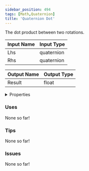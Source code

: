 ```yaml
---
sidebar_position: 494
tags: [Math,Quaternion]
title: 'Quaternion Dot'
---
```


The dot product between two rotations.




<EsbSvg />

| Input Name | Input Type |
|-----------|-----------|
| Lhs | quaternion |
| Rhs | quaternion |

| Output Name | Output Type |
|-----------|-----------|
| Result | float |


<details>
  <summary>Properties</summary>
  <div>
    <div>
    <table>
      <thead>
        <tr>
          <th>Is beta required?</th>
          <th>❌</th>
        </tr>
        <tr>
          <th>Is this chip a trolling risk?</th>
          <th>❌</th>
        </tr>
        <tr>
          <th>Is this chip a role assignment risk?</th>
          <th>❌</th>
        </tr>
        <tr>
          <th>Chip UUID</th>
          <th>268d931e-172b-48e8-8eb8-8ec2a9614f0d</th>
        </tr>
      </thead>
    </table>
    </div>
  </div>
</details>

### Uses

None so far!

### Tips

None so far!

### Issues

None so far!